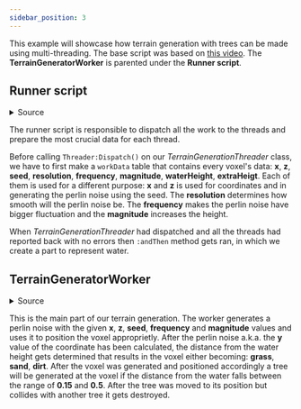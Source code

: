 ```yaml
---
sidebar_position: 3
---
```


This example will showcase how terrain generation with trees can be made using multi-threading.
The base script was based on [this video](https://www.youtube.com/watch?v=yA210k9ie8Y&t=2s).
The **TerrainGeneratorWorker** is parented under the **Runner script**.

## Runner script

<details>
    <summary>Source</summary>

    ```lua
    type TerrainData = {
        x: number,
        z: number,
        seed: number,
        resolution: number,
        frequency: number,
        magnitude: number,
        waterHeight: number,
        extraHeigt: number,
    }

    local TerrainDataType = require(script.TerrainDataType)
    local Threader = require(game:GetService("ReplicatedStorage").Threader)

    local TerrainGenerationThreader = Threader.new(10, script.TerrainGeneratorWorker)

    -- define values that will be used to generate the terrain
    -- NOTE: terrainSize determines how big of an area will the terrain occupy
    local terrainSize = 200 -- terrainSize^2
    local seed = 2
    local resolution = 100
    local frequency = 5
    local magnitude = 15
    local waterHeight = Random.new(seed):NextNumber()
    local extraHeigt = 15

    -- generate `workData`
    local terrainPositions = {} :: { TerrainData }

    for x = 1, terrainSize do
        for z = 1, terrainSize do
            table.insert(terrainPositions, {
                x = x,
                z = z,
                seed = seed,
                resolution = resolution,
                frequency = frequency,
                magnitude = magnitude,
                waterHeight = waterHeight,
                extraHeigt = extraHeigt,
            })
        end
    end

    task.wait(3) -- added to have a bit of an intermission until the whole pc freezes :)

    TerrainGenerationThreader:Dispatch(terrainPositions):andThen(function()
        local waterBlock = Instance.new("Part")
        waterBlock.Name = "Water"
        waterBlock.Size = Vector3.new(terrainSize, 1, terrainSize)
        waterBlock.Position =
            Vector3.new(terrainSize / 2 + 0.5, extraHeigt + waterHeight * magnitude, terrainSize / 2 + 0.5)
        waterBlock.Color = Color3.fromRGB(41, 109, 255)
        waterBlock.Transparency = 0.6
        waterBlock.Anchored = true
        waterBlock.Parent = workspace
    end)
    ```
</details>

The runner script is responsible to dispatch all the work to the threads and prepare the most crucial data
for each thread.

Before calling `Threader:Dispatch()` on our *TerrainGenerationThreader* class, we have to first make a `workData`
table that contains every voxel's data: **x**, **z**, **seed**, **resolution**, **frequency**, **magnitude**, **waterHeight**, **extraHeigt**.
Each of them is used for a different purpose: **x** and **z** is used for coordinates and in generating the perlin noise using the seed. The **resolution**
determines how smooth will the perlin noise be. The **frequency** makes the perlin noise have bigger fluctuation and the **magnitude** increases the height.

When *TerrainGenerationThreader* had dispatched and all the threads had reported back with no errors then `:andThen` method gets ran, in which
we create a part to represent water.

## TerrainGeneratorWorker

<details>
    <summary>Source</summary>

    ```lua
    type TerrainData = {
        x: number,
        z: number,
        seed: number,
        resolution: number,
        frequency: number,
        magnitude: number,
        waterHeight: number,
        extraHeigt: number,
    }

    local Threader = require(game:GetService("ReplicatedStorage").Threader)

    local TerrainGeneratorWorker = Threader.ThreadWorker.new()

    function TerrainGeneratorWorker:OnDispatch(terrainSet: { TerrainData })
        -- create an RNG generator with the seed
        local randomNumberGenerator = Random.new(terrainSet[1].seed)

        for _, terrainData in terrainSet do
            task.desynchronize()

            -- generate perlin noise
            local noiseY = math.noise(
                terrainData.x / terrainData.resolution * terrainData.frequency,
                terrainData.z / terrainData.resolution * terrainData.frequency,
                13 / (terrainData.seed - 0.01)
            ) + 0.5

            local partSize = Vector3.one + Vector3.yAxis * 2
            local partPosition =
                Vector3.new(terrainData.x, noiseY * terrainData.magnitude - 1 + terrainData.extraHeigt, terrainData.z)
            local partColor = nil

            local distanceFromWaterLevel = noiseY - terrainData.waterHeight

            -- above water
            if distanceFromWaterLevel > 0.1 then
                partColor = Color3.fromRGB(13, 134, 17)
            -- below water
            elseif distanceFromWaterLevel < 0 then
                partColor = Color3.fromRGB(176, 86, 26)
            -- at edge
            else
                partColor = Color3.fromRGB(208, 204, 91)
            end

            task.synchronize()

            local part = Instance.new("Part")
            part.Size = partSize
            part.Position = partPosition
            part.Anchored = true
            part.Color = partColor
            part.Parent = workspace.Terrain

            -- Tree generation
            if not (distanceFromWaterLevel > 0.15 and distanceFromWaterLevel < 0.5) then
                continue
            end

            task.desynchronize()

            local offsetX = randomNumberGenerator:NextNumber(-0.3, 0.3)
            local offsetY = randomNumberGenerator:NextNumber(-0.4, 0.3)
            local offsetZ = randomNumberGenerator:NextNumber(-0.3, 0.3)

            local trunkSize = 1.5

            local foliagePosition = Vector3.yAxis * trunkSize - Vector3.yAxis * 0.345
            local treePosition =
                CFrame.new(terrainData.x + offsetX, part.Position.Y + part.Size.Y - 1 + offsetY, terrainData.z + offsetZ)

            task.synchronize()

            local tree = Instance.new("Model")
            tree.Name = "Tree"
            tree.Parent = workspace.Terrain

            local trunk = Instance.new("Part")
            trunk.Color = Color3.fromRGB(176, 86, 26)
            trunk.Size = Vector3.new(0.273, trunkSize, 0.273)
            trunk.Anchored = true
            trunk.Name = "Trunk"
            trunk.Parent = tree

            local foliage = Instance.new("Part")
            foliage.Shape = Enum.PartType.Ball
            foliage.Color = Color3.fromRGB(75, 151, 75)
            foliage.Name = "Foliage"
            foliage.Anchored = true
            foliage.Position = foliagePosition
            foliage.TopSurface = Enum.SurfaceType.Smooth
            foliage.Parent = tree

            tree.PrimaryPart = trunk

            tree:SetPrimaryPartCFrame(treePosition)

            for _, collideTree in foliage:GetTouchingParts() do
                if not (collideTree.Name == "Foliage") then
                    continue
                end

                tree:Destroy()
            end
        end
    end

    return TerrainGeneratorWorker
    ```
</details>

This is the main part of our terrain generation. The worker generates a perlin noise with the given **x**, **z**, **seed**, **frequency** and
**magnitude** values and uses it to position the voxel approprietly. After the perlin noise a.k.a. the **y** value of the coordinate 
has been calculated, the distance from the water height gets determined that results in the voxel either becoming: **grass**, 
**sand**, **dirt**. After the voxel was generated and positioned accordingly a tree will be generated at the voxel if the distance 
from the water falls between the range of **0.15** and **0.5**. After the tree was moved to its position but collides with another tree it gets destroyed.